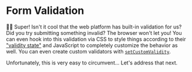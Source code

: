 # Form Validation

<EpicVideo url="https://www.epicweb.dev/workshops/professional-web-forms/form-validation/required-field-validation-for-user-input/solution" />

👨‍💼 Super! Isn't it cool that the web platform has built-in validation for us?
Did you try submitting something invalid? The browser won't let you! You can
even hook into this validation via CSS to style things according to their
["validity state"](https://developer.mozilla.org/en-US/docs/Web/API/ValidityState)
and JavaScript to completely customize the behavior as well. You can even create
custom validators with
[`setCustomValidity`](https://developer.mozilla.org/en-US/docs/Web/API/HTMLObjectElement/setCustomValidity).

Unfortunately, this is very easy to circumvent... Let's address that next.
